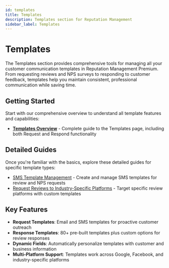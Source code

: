 ```yaml
---
id: templates
title: Templates
description: Templates section for Reputation Management
sidebar_label: Templates
---
```


# Templates

The Templates section provides comprehensive tools for managing all your customer communication templates in Reputation Management Premium. From requesting reviews and NPS surveys to responding to customer feedback, templates help you maintain consistent, professional communication while saving time.

## Getting Started

Start with our comprehensive overview to understand all template features and capabilities:

 - [**Templates Overview**](./templates-overview) - Complete guide to the Templates page, including both Request and Respond functionality

## Detailed Guides

Once you're familiar with the basics, explore these detailed guides for specific template types:

 - [SMS Template Management](./sms-template-management) - Create and manage SMS templates for review and NPS requests
 - [Request Reviews to Industry-Specific Platforms](./request-review-to-industry-specific-review-platforms) - Target specific review platforms with custom templates

## Key Features

- **Request Templates**: Email and SMS templates for proactive customer outreach
- **Response Templates**: 80+ pre-built templates plus custom options for review responses  
- **Dynamic Fields**: Automatically personalize templates with customer and business information
- **Multi-Platform Support**: Templates work across Google, Facebook, and industry-specific platforms